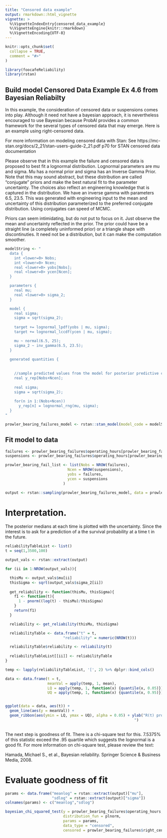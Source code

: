 ```yaml
---
title: "Censored data example"
output: rmarkdown::html_vignette
vignette: >
  %\VignetteIndexEntry{censored_data_example}
  %\VignetteEngine{knitr::rmarkdown}
  %\VignetteEncoding{UTF-8}
---
```


```r
knitr::opts_chunk$set(
  collapse = TRUE,
  comment = "#>"
)
```

```r
library(foocafeReliability)
library(rstan)
```


## Build model  Censored Data Example Ex 4.6 from Bayesian Reliabilty


In this example, the consideration of censored data or suspensions comes into play.   Although it need not have a bayesian approach, it is nevertheless encouraged to use Bayesian because ProbAI provides a common framework for the several types of censored data that may emerge.  Here is an example using right-censored data.


For more information on modeling censored data with Stan:
See https://mc-stan.org/docs/2_21/stan-users-guide-2_21.pdf p70 for STAN
censored data documentation

Please observe that in this example the failure and censored data is proposed to best fit a lognormal distribution.   Lognormal parameters are mu and sigma.  Mu has a normal prior and sigma has an Inverse Gamma Prior.   Note that this may sound abstract, but these distribution are called "conjugate" priors and make the best natural fit to the parameter uncertainty.   The choices also reflect an engineering knowledge that is captured in the distribution.   We have an inverse gamma with parameters 6.5, 23.5.  This was generated with engineering input to the mean and uncertainty of this distribution parameterized to the preferred conjugate distribution.  Using conjugates can speed of MCMC.   

Priors can seem intimidating, but do not put to focus on it.  Just observe the mean and uncertainty reflected in the prior.   The prior could have be a straight line (a completely uninformed prior) or a triangle shape with discontinuties.  It need not be a distribution, but it can make the computation smoother.  


```R

modelString <- "
  data {
    int <lower=0> Nobs;
    int <lower=0> Ncen;
    real <lower=0> yobs[Nobs];
    real <lower=0> ycen[Ncen];
  }

  parameters {
    real mu;
    real <lower=0> sigma_2;
  }

  model {
    real sigma;
    sigma = sqrt(sigma_2);
    
    target += lognormal_lpdf(yobs | mu, sigma);
    target += lognormal_lccdf(ycen | mu, sigma);

    mu ~ normal(6.5, 25);
    sigma_2 ~ inv_gamma(6.5, 23.5);
  }
  
  generated quantities {
  
    
    //sample predicted values from the model for posterior predictive checks
    real y_rep[Nobs+Ncen];
    
    real sigma;
    sigma = sqrt(sigma_2);
    
    for(n in 1:(Nobs+Ncen))
      y_rep[n] = lognormal_rng(mu, sigma);
  }
"

prowler_bearing_failures_model <- rstan::stan_model(model_code = modelString)


```





## Fit model to data
```R
failures <- prowler_bearing_failures$operating_hours[prowler_bearing_failures$right_censored == FALSE]
suspensions <- prowler_bearing_failures$operating_hours[prowler_bearing_failures$right_censored == TRUE]

prowler_bearing_fail_list <- list(Nobs = NROW(failures),
                            Ncen = NROW(suspensions),
                            yobs = failures,
                            ycen = suspensions
                          )

output <- rstan::sampling(prowler_bearing_failures_model, data = prowler_bearing_fail_list, chains = 4, iter = 4000, control = list(adapt_delta = 0.9))

```

# Interpretation.   

The posterior medians at each time is plotted with the uncertainty.   Since the interest is to ask for a prediction of a the survival probability at a time t in the future.   


```R

reliabilityTableList <- list()
t = seq(1,3500,100)

output_vals <- rstan::extract(output)

for (ii in 1:NROW(output_vals)){

  thisMu <- output_vals$mu[ii]
  thisSigma <- sqrt(output_vals$sigma_2[ii])
  
  get_reliability <- function(thisMu, thisSigma){
    f1 <- function(t){
      1 - pnorm((log(t) - thisMu)/thisSigma)
    }
    return(f1)
  }

  reliability <- get_reliability(thisMu, thisSigma)

  reliabilityTable <- data.frame("t" = t,
                          "reliability" = numeric(NROW(t)))

  reliabilityTable$reliability <- reliability(t)
  
  reliabilityTableList[[ii]] <- reliabilityTable
}

temp <- lapply(reliabilityTableList, '[', 2) %>% dplyr::bind_cols()

data <- data.frame(t = t,
                   meanVal = apply(temp, 1, mean),
                   LQ = apply(temp, 1, function(x) {quantile(x, 0.05)}),
                   UQ = apply(temp, 1, function(x) {quantile(x, 0.95)}))


ggplot(data = data, aes(t)) +
  geom_line(aes(y = meanVal)) +
  geom_ribbon(aes(ymin = LQ, ymax = UQ), alpha = 0.05) + ylab("R(t) prob of survival time t
                                                          ")
  

```

The next step is goodness of fit.  There is a chi-square test for this.   7.5375% of this statistic exceed the .95 quartile which suggests the lognormal is a good fit.  For more information on chi-square test, please review the text:

Hamada, Michael S., et al., Bayesian reliability. Springer Science & Business Media, 2008.


# Evaluate goodness of fit
```R
params <- data.frame("meanlog" = rstan::extract(output)["mu"],
                     "sdlog" = rstan::extract(output)["sigma"])
colnames(params) <- c("meanlog","sdlog")

bayesian_chi_squared_test(y = prowler_bearing_failures$operating_hours,
                          distribution_fun = plnorm,
                          params = params,
                          data_type = "censored",
                          censored = prowler_bearing_failures$right_censored)

```


